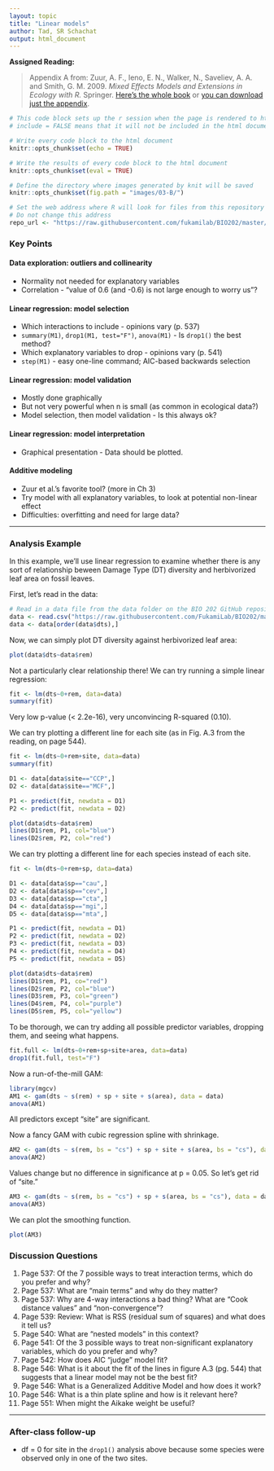 ```yaml
---
layout: topic
title: "Linear models"
author: Tad, SR Schachat
output: html_document
---
```


**Assigned Reading:**

> Appendix A from: Zuur, A. F., Ieno, E. N., Walker, N., Saveliev, A. A. and Smith, G. M. 2009. *Mixed Effects Models and Extensions in Ecology with R.* Springer. [Here's the whole book](https://link-springer-com.stanford.idm.oclc.org/book/10.1007%2F978-0-387-87458-6) or [you can download just the appendix](https://link.springer.com/content/pdf/bbm%3A978-0-387-87458-6%2F1.pdf).


```r
# This code block sets up the r session when the page is rendered to html
# include = FALSE means that it will not be included in the html document

# Write every code block to the html document 
knitr::opts_chunk$set(echo = TRUE)

# Write the results of every code block to the html document 
knitr::opts_chunk$set(eval = TRUE)

# Define the directory where images generated by knit will be saved
knitr::opts_chunk$set(fig.path = "images/03-B/")

# Set the web address where R will look for files from this repository
# Do not change this address
repo_url <- "https://raw.githubusercontent.com/fukamilab/BIO202/master/"
```

### Key Points

#### Data exploration: outliers and collinearity
+ Normality not needed for explanatory variables
+ Correlation - "value of 0.6 (and -0.6) is not large enough to worry us"?

#### Linear regression: model selection
+ Which interactions to include - opinions vary (p. 537)
+ `summary(M1)`, `drop1(M1, test="F")`, `anova(M1)` - Is `drop1()` the best method?
+ Which explanatory variables to drop - opinions vary (p. 541)
+ `step(M1)` - easy one-line command; AIC-based backwards selection

#### Linear regression: model validation
+ Mostly done graphically
+ But not very powerful when n is small (as common in ecological data?)
+ Model selection, then model validation - Is this always ok?

#### Linear regression: model interpretation
+ Graphical presentation - Data should be plotted.

#### Additive modeling
+ Zuur et al.'s favorite tool? (more in Ch 3)
+ Try model with all explanatory variables, to look at potential non-linear effect
+ Difficulties: overfitting and need for large data?

***

### Analysis Example

In this example, we'll use linear regression to examine whether there is any sort of relationship beween Damage Type (DT) diversity and herbivorized leaf area on fossil leaves.

First, let's read in the data:

```r
# Read in a data file from the data folder on the BIO 202 GitHub repository
data <- read.csv("https://raw.githubusercontent.com/FukamiLab/BIO202/master/data/03-B-permian.csv")
data <- data[order(data$dts),]
```

Now, we can simply plot DT diversity against herbivorized leaf area:

```r
plot(data$dts~data$rem)
```

Not a particularly clear relationship there! We can try running a simple linear regression:

```r
fit <- lm(dts~0+rem, data=data)
summary(fit)
```

Very low p-value (< 2.2e-16), very unconvincing R-squared (0.10).

We can try plotting a different line for each site (as in Fig. A.3 from the reading, on page 544).

```r
fit <- lm(dts~0+rem+site, data=data)
summary(fit)

D1 <- data[data$site=="CCP",]
D2 <- data[data$site=="MCF",]

P1 <- predict(fit, newdata = D1)
P2 <- predict(fit, newdata = D2)

plot(data$dts~data$rem)
lines(D1$rem, P1, col="blue")
lines(D2$rem, P2, col="red")
```

We can try plotting a different line for each species instead of each site.

```r
fit <- lm(dts~0+rem+sp, data=data)

D1 <- data[data$sp=="cau",]
D2 <- data[data$sp=="cev",]
D3 <- data[data$sp=="cta",]
D4 <- data[data$sp=="mgi",]
D5 <- data[data$sp=="mta",]

P1 <- predict(fit, newdata = D1)
P2 <- predict(fit, newdata = D2)
P3 <- predict(fit, newdata = D3)
P4 <- predict(fit, newdata = D4)
P5 <- predict(fit, newdata = D5)

plot(data$dts~data$rem)
lines(D1$rem, P1, co="red")
lines(D2$rem, P2, col="blue")
lines(D3$rem, P3, col="green")
lines(D4$rem, P4, col="purple")
lines(D5$rem, P5, col="yellow")
```

To be thorough, we can try adding all possible predictor variables, dropping them, and seeing what happens.

```r
fit.full <- lm(dts~0+rem+sp+site+area, data=data)
drop1(fit.full, test="F")
```

Now a run-of-the-mill GAM:

```r
library(mgcv)
AM1 <- gam(dts ~ s(rem) + sp + site + s(area), data = data)
anova(AM1)
```

All predictors except "site" are significant.

Now a fancy GAM with cubic regression spline with shrinkage.

```r
AM2 <- gam(dts ~ s(rem, bs = "cs") + sp + site + s(area, bs = "cs"), data = data)
anova(AM2)
```

Values change but no difference in significance at p = 0.05. So let's get rid of "site."

```r
AM3 <- gam(dts ~ s(rem, bs = "cs") + sp + s(area, bs = "cs"), data = data)
anova(AM3)
```

We can plot the smoothing function.

```r
plot(AM3)
```

### Discussion Questions

1. Page 537: Of the 7 possible ways to treat interaction terms, which do you prefer and why?
2. Page 537: What are "main terms" and why do they matter?
3. Page 537: Why are 4-way interactions a bad thing? What are "Cook distance values" and "non-convergence"?
4. Page 539: Review: What is RSS (residual sum of squares) and what does it tell us?
5. Page 540: What are "nested models" in this context?
6. Page 541: Of the 3 possible ways to treat non-significant explanatory variables, which do you prefer and why?
7. Page 542: How does AIC "judge" model fit?
8. Page 546: What is it about the fit of the lines in figure A.3 (pg. 544) that suggests that a linear model may not be the best fit?
9. Page 546: What is a Generalized Additive Model and how does it work?
10. Page 546: What is a thin plate spline and how is it relevant here?
11. Page 551: When might the Aikake weight be useful?


***

### After-class follow-up

+ df = 0 for site in the `drop1()` analysis above because some species were observed only in one of the two sites.
